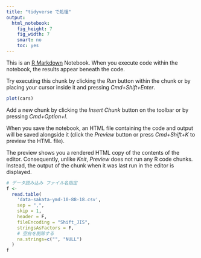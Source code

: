 ```yaml
---
title: "tidyverse で処理"
output: 
  html_notebook: 
    fig_height: 7
    fig_width: 7
    smart: no
    toc: yes
---
```


This is an [R Markdown](http://rmarkdown.rstudio.com) Notebook. When you execute code within the notebook, the results appear beneath the code. 

Try executing this chunk by clicking the *Run* button within the chunk or by placing your cursor inside it and pressing *Cmd+Shift+Enter*. 

```r
plot(cars)
```

Add a new chunk by clicking the *Insert Chunk* button on the toolbar or by pressing *Cmd+Option+I*.

When you save the notebook, an HTML file containing the code and output will be saved alongside it (click the *Preview* button or press *Cmd+Shift+K* to preview the HTML file). 

The preview shows you a rendered HTML copy of the contents of the editor. Consequently, unlike *Knit*, *Preview* does not run any R code chunks. Instead, the output of the chunk when it was last run in the editor is displayed.

```r
# データ読み込み ファイル名指定
f <-
  read.table(
    'data-sakata-ymd-10-88-18.csv',
    sep = ",",
    skip = 1,
    header = F,
    fileEncoding = "Shift_JIS",
    stringsAsFactors = F,
    # 空白を削除する
    na.strings=c("", "NULL")
  )
f
```

```r

```

